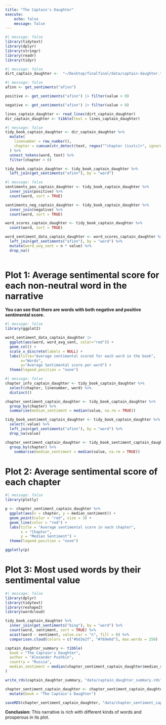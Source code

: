 ```yaml
---
title: "The Captain's Daughter"
execute:
    echo: false
    message: false
---
```


```r
#| message: false
library(tidytext)
library(dplyr)
library(stringr)
library(readr)
library(tidyr)
```
```r
#| message: false
dirt_captain_daughter <-  "~/Desktop/finalfinal/data/captain-daughter.txt"
```

```r
#| message: false
afinn <- get_sentiments("afinn")

positive <- get_sentiments("afinn") |> filter(value > 0)

negative <- get_sentiments("afinn") |> filter(value < 0)

lines_captain_daughter <- read_lines(dirt_captain_daughter) 
dir_captain_daughter <- tibble(text = lines_captain_daughter)
```

```r
#| message: false
tidy_book_captain_daughter <- dir_captain_daughter %>%
  mutate(
    linenumber = row_number(),
    chapter = cumsum(str_detect(text, regex("^chapter [ivxlc]+", ignore_case = TRUE)))
  ) %>%
  unnest_tokens(word, text) %>%
  filter(chapter > 0)

tidy_book_captain_daughter <- tidy_book_captain_daughter %>%
  left_join(get_sentiments("afinn"), by = "word")
```

```r
#| message: false
sentiments_pos_captain_daughter <- tidy_book_captain_daughter %>%
  inner_join(positive) %>%
  count(word, sort = TRUE)

sentiments_neg_captain_daughter <- tidy_book_captain_daughter %>%
  inner_join(negative) %>%
  count(word, sort = TRUE)

word_scores_captain_daughter <- tidy_book_captain_daughter %>%
  count(word, sort = TRUE)

word_sentiment_data_captain_daughter <- word_scores_captain_daughter %>%
  left_join(get_sentiments("afinn"), by = "word") %>%
  mutate(word_avg_sent = n * value) %>%
  drop_na()
                                                     
```

# Plot 1: Average sentimental score for each non-neutral word in the narrative

**You can see that there are words with both negative and positive sentimental score.**

```r
#| message: false
library(ggplot2)

word_sentiment_data_captain_daughter |> 
  ggplot(aes(word, word_avg_sent, color="red")) + 
  geom_col() + 
  scale_x_discrete(labels = NULL) + 
  labs(title="Average sentimental scored for each word in the book", 
       x="Words", 
       y="Average Sentimental score per word") + 
  theme(legend.position = "none")
```

```r
#| message: false
chapter_info_captain_daughter <- tidy_book_captain_daughter %>%
  select(chapter, linenumber, word) %>% 
  distinct()

chapter_sentiment_captain_daughter <- tidy_book_captain_daughter %>%
  group_by(chapter) %>%
  summarise(median_sentiment = median(value, na.rm = TRUE))

tidy_book_sentiment_captain_daughter <- tidy_book_captain_daughter %>%
  select(-value) %>%  
  left_join(get_sentiments("afinn"), by = "word") %>%
  drop_na(value)

chapter_sentiment_captain_daughter <- tidy_book_sentiment_captain_daughter %>%
  group_by(chapter) %>%
    summarise(median_sentiment = median(value, na.rm = TRUE))
```

# Plot 2: Average sentimental score of each chapter

```r
#| message: false
library(plotly)

p <- chapter_sentiment_captain_daughter %>%
  ggplot(aes(x = chapter, y = median_sentiment)) +
  geom_point(color = "red", size = 3) +
  geom_line(color = "red") +
  labs(title = "Average sentimental score in each chapter",
       x = "Chapter",
       y = "Median Sentiment") + 
  theme(legend.position = "none")

ggplotly(p)
```

# Plot 3: Most used words by their sentimental value

```r
#| message: false
library(dplyr)
library(tidytext)
library(reshape2)
library(wordcloud)

tidy_book_captain_daughter %>%
  inner_join(get_sentiments("bing"), by = "word") %>%
  count(word, sentiment, sort = TRUE) %>%
  acast(word ~ sentiment, value.var = "n", fill = 0) %>%
  comparison.cloud(colors = c("#bd3e2f", "#769e6d"), max.words = 250)
```

```r
captain_daughter_summary <- tibble(
  book = "The Captain's Daughter",
  author = "Alexander Pushkin",
  country = "Russia",
  median_sentiment = median(chapter_sentiment_captain_daughter$median_sentiment, na.rm = TRUE)
)

write_rds(captain_daughter_summary, "data/captain_daughter_summary.rds")
```

```r
chapter_sentiment_captain_daughter <- chapter_sentiment_captain_daughter %>%
  mutate(book = "The Captain's Daughter")

saveRDS(chapter_sentiment_captain_daughter, "data/chapter_sentiment_captain_daughter.rds")
```

**Conclusion:**
This narrative is rich with different kinds of words and prosperous in its plot.
